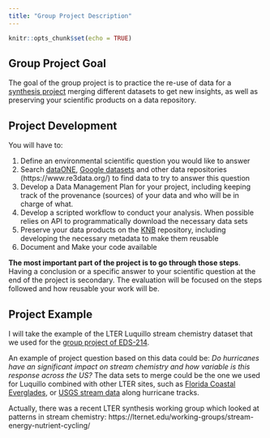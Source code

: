 ```yaml
---
title: "Group Project Description"
---
```


```r
knitr::opts_chunk$set(echo = TRUE)
```

## Group Project Goal

The goal of the group project is to practice the re-use of data for a [synthesis project](https://www.nceas.ucsb.edu/our-approach) merging different datasets to get new insights, as well as preserving your scientific products on a data repository. 


## Project Development

You will have to:

1. Define an environmental scientific question you would like to answer
2. Search [dataONE](https://search.dataone.org/data), [Google datasets](https://datasetsearch.research.google.com/) and other data repositories (https://www.re3data.org/) to find data to try to answer this question
3. Develop a Data Management Plan for your project, including keeping track of the provenance (sources) of your data and who will be in charge of what.
4. Develop a scripted  workflow to conduct your analysis. When possible relies on API to programmatically download the necessary data sets
5. Preserve your data products on the [KNB](https://knb.ecoinformatics.org/) repository,  including developing the necessary metadata to make them reusable
6. Document and Make your code available

**The most important part of the project is to go through those steps**. Having a conclusion or a specific answer to your scientific question at the end of the project is secondary. The evaluation will be focused on the steps followed and how reusable your work will be.


## Project Example

I will take the example of the LTER Luquillo stream chemistry dataset that we used for the [group project of EDS-214](https://brunj7.github.io/EDS-214-analytical-workflows/group_project.html). 

An example of project question based on this data could be: _Do hurricanes have an significant impact on stream chemistry and how variable is this response across the US?_  The data sets to merge could be the one we used for Luquillo combined with other LTER sites, such as [Florida Coastal Everglades](https://lternet.edu/site/florida-coastal-everglades-lter/), or [USGS stream data](https://waterdata.usgs.gov/nwis) along hurricane tracks.

Actually, there was a recent LTER synthesis working group which looked at patterns in stream chemistry: https://lternet.edu/working-groups/stream-energy-nutrient-cycling/ 
